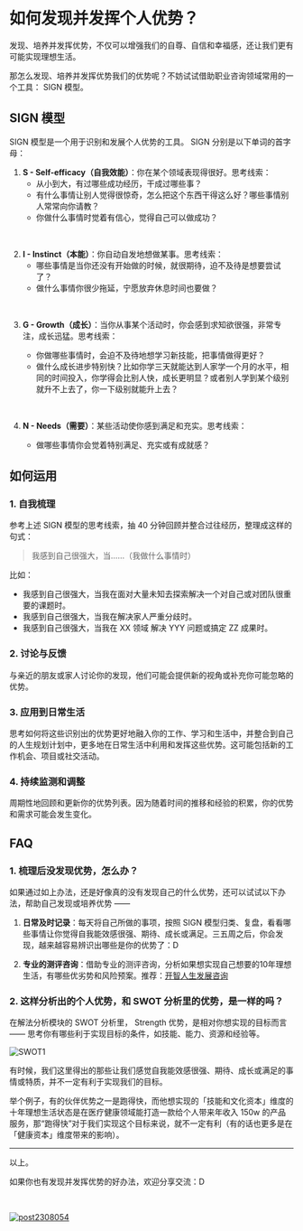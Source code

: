 # 如何发现并发挥个人优势？

发现、培养并发挥优势，不仅可以增强我们的自尊、自信和幸福感，还让我们更有可能实现理想生活。

那怎么发现、培养并发挥优势我们的优势呢？不妨试试借助职业咨询领域常用的一个工具： SIGN 模型。

## SIGN 模型

SIGN 模型是一个用于识别和发展个人优势的工具。 SIGN 分别是以下单词的首字母：

1. **S - Self-efficacy（自我效能）**：你在某个领域表现得很好。思考线索：
    - 从小到大，有过哪些成功经历，干成过哪些事？
    - 有什么事情让别人觉得很惊奇，怎么把这个东西干得这么好？哪些事情别人常常向你请教？
    - 你做什么事情时觉着有信心，觉得自己可以做成功？

<br />

2. **I - Instinct（本能）**：你自动自发地想做某事。思考线索：
    - 哪些事情是当你还没有开始做的时候，就很期待，迫不及待是想要尝试了？
    - 做什么事情你很少拖延，宁愿放弃休息时间也要做？

<br />

3. **G - Growth（成长）**：当你从事某个活动时，你会感到求知欲很强，非常专注，成长迅猛。思考线索：

    - 你做哪些事情时，会迫不及待地想学习新技能，把事情做得更好？
    - 做什么成长进步特别快？比如你学三天就能达到人家学一个月的水平，相同的时间投入，你学得会比别人快，成长更明显？或者别人学到某个级别就升不上去了，你一下级别就能升上去？

<br />    

4. **N - Needs（需要）**：某些活动使你感到满足和充实。思考线索：

    - 做哪些事情你会觉着特别满足、充实或有成就感？




## 如何运用

### 1. 自我梳理

参考上述 SIGN 模型的思考线索，抽 40 分钟回顾并整合过往经历，整理成这样的句式：

> 我感到自己很强大，当……（我做什么事情时）

比如：

- 我感到自己很强大，当我在面对大量未知去探索解决一个对自己或对团队很重要的课题时。
- 我感到自己很强大，当我在解决家人严重分歧时。
- 我感到自己很强大，当我在 XX 领域 解决 YYY 问题或搞定 ZZ 成果时。

### 2. 讨论与反馈

与亲近的朋友或家人讨论你的发现，他们可能会提供新的视角或补充你可能忽略的优势。

### 3. 应用到日常生活

思考如何将这些识别出的优势更好地融入你的工作、学习和生活中，并整合到自己的人生规划计划中，更多地在日常生活中利用和发挥这些优势。这可能包括新的工作机会、项目或社交活动。


### 4. 持续监测和调整

周期性地回顾和更新你的优势列表。因为随着时间的推移和经验的积累，你的优势和需求可能会发生变化。


## FAQ

### 1. 梳理后没发现优势，怎么办？

如果通过如上办法，还是好像真的没有发现自己的什么优势，还可以试试以下办法，帮助自己发现或培养优势 —— 

1. **日常及时记录**：每天将自己所做的事项，按照 SIGN 模型归类、复盘，看看哪些事情让你觉得自我能效感很强、期待、成长或满足。三五周之后，你会发现，越来越容易辨识出哪些是你的优势了：D

2. **专业的测评咨询**：借助专业的测评咨询，分析如果想实现自己想要的10年理想生活，有哪些优劣势和风险预案。推荐：[开智人生发展咨询](https://mp.weixin.qq.com/s/wAQzkxOoXJMyk1ImrLZLXA)

### 2. 这样分析出的个人优势，和 SWOT 分析里的优势，是一样的吗？

在解法分析模块的 SWOT 分析里， Strength 优势，是相对你想实现的目标而言 —— 思考你有哪些利于实现目标的条件，如技能、能力、资源和经验等。


![SWOT1](https://cdn.sunnyhuang.net/share/SWOT1.png?x-oss-process=image/watermark,t_3,fill_1,padx_200,pady_200,text_6Zeq6Zeq5Lq655Sf,rotate_330 ':size=360')

有时候，我们这里得出的那些让我们感觉自我能效感很强、期待、成长或满足的事情或特质，并不一定有利于实现我们的目标。

举个例子，有的伙伴优势之一是跑得快，而他想实现的「技能和文化资本」维度的十年理想生活状态是在医疗健康领域能打造一款给个人带来年收入 150w 的产品服务，那“跑得快”对于我们实现这个目标来说，就不一定有利（有的话也更多是在「健康资本」维度带来的影响）。


---

以上。

如果你也有发现并发挥优势的好办法，欢迎分享交流：D

<br />


[![post2308054](https://cdn.sunnyhuang.net/share/banner2308047.png/webp)](/)